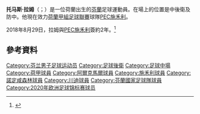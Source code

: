 {{noteta
|G1=足球
|T=zh-hans:托马斯·拉姆;zh-hk:湯馬士·林姆;zh-tw:托馬斯·拉姆;
|1=zh-hans:托马斯·拉姆;zh-hk:湯馬士·林姆;zh-tw:托馬斯·拉姆;
|2=zh-hans:托马斯;zh-hk:湯馬士;zh-tw:托馬斯;
|3=zh-hans:拉姆;zh-hk:林姆;zh-tw:拉姆;
}}
{{Infobox football biography
| name = 托马斯·拉姆<br />''Thomas Lam''
| image = File:Thomas Lam.jpg
| fullname = Thomas Anton Rudolph Lam
| birth_date = {{birth date and age|1993|12|18|df=y}}
| birth_place = 荷蘭[[阿姆斯特丹|阿姆斯特丹]]
| height = {{height|m=1.88}}
| position = [[後衛|後衛]]、[[防守中場|防守中場]]
| currentclub = [[特温特足球俱乐部|川迪]] 
| clubnumber = 3
| youthyears1 = –2005 | youthclubs1 = Amsterdamsche FC
| youthyears2 = 2005–2012 | youthclubs2 = [[AZ_(足球會)|阿爾克馬爾]]
| years1 = 2011–2014 | clubs1 = [[AZ_(足球會)|阿爾克馬爾]] | caps1 = 6 | goals1 = 0
| years2 = 2014–2016 | clubs2 = [[PEC施禾利|PEC施禾利]] | caps2 = 64 | goals2 = 4
| years3 = 2016–2018 | clubs3 = [[諾定咸森林|諾定咸森林]] | caps3 = 19 | goals3 = 2
| years4 = 2017–2018 | clubs4 = → [[特温特足球俱乐部|川迪]] | caps4 = 28 | goals4 = 3
| years5 = 2018–     | caps5 = 34 | goals5 = 4  | clubs5 = [[PEC施禾利|PEC施禾利]]
| nationalyears1 = 2009–2010 | nationalteam1= 芬蘭U17 | nationalcaps1 = 2 | nationalgoals1 = 0
| nationalyears2 = 2011 | nationalteam2= 芬蘭U18  | nationalcaps2 = 4 | nationalgoals2 = 0
| nationalyears3 = 2011 | nationalteam3= 芬蘭U19  | nationalcaps3 = 3 | nationalgoals3 = 1
| nationalyears4 = 2012–2014 | nationalteam4= 芬蘭U21 | nationalcaps4 = 11 | nationalgoals4 = 1
| nationalyears5 = 2015– | nationalteam5= [[芬蘭國家足球隊|芬蘭]] | nationalcaps5 = 14 | nationalgoals5 = 0
| pcupdate = 2017年10月10日
| ntupdate = 2017年9月31日
}}
'''托马斯·拉姆'''（{{lang-fi|Thomas Lam}}；{{bd|1993年|12月18日}}）是一位荷蘭出生的[[芬蘭|芬蘭]]足球運動員。在場上的位置是中後衛及防中。他現在效力[[荷蘭甲組足球聯賽|荷蘭甲組足球聯賽]]球隊[[PEC施禾利|PEC施禾利]]。

2018年8月29日，拉姆與[[PEC施禾利|PEC施禾利]]簽約2年。<ref>{{cite news|url=https://yle.fi/urheilu/3-10377439|title=Huuhkajien Thomas Lam palaa Zwolleen|date=28 August 2018|accessdate=13 January 2019|publisher=YLE|language=fi|archive-date=2019-04-15|archive-url=https://web.archive.org/web/20190415183815/https://yle.fi/urheilu/3-10377439|dead-url=no}}</ref>

==參考資料==
{{Reflist}}

{{2020年欧洲足球锦标赛芬兰参赛名单}}

{{DEFAULTSORT:Lam, Thomas}}
[[Category:芬兰男子足球运动员|Category:芬兰男子足球运动员]]
[[Category:足球後衛|Category:足球後衛]]
[[Category:足球中場|Category:足球中場]]
[[Category:荷甲球員|Category:荷甲球員]]
[[Category:阿爾克馬爾球員|Category:阿爾克馬爾球員]]
[[Category:施禾利球員|Category:施禾利球員]]
[[Category:諾定咸森林球員|Category:諾定咸森林球員]]
[[Category:川迪球員|Category:川迪球員]]
[[Category:芬蘭國家足球隊球員|Category:芬蘭國家足球隊球員]]
[[Category:2020年欧洲足球锦标赛球员|Category:2020年欧洲足球锦标赛球员]]